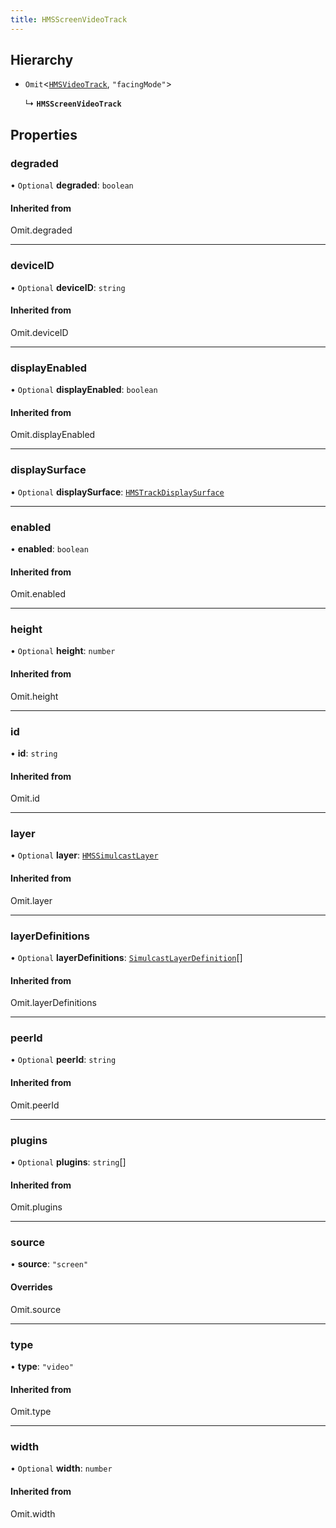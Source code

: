 ```yaml
---
title: HMSScreenVideoTrack
---
```


## Hierarchy

- `Omit`<[`HMSVideoTrack`](/api-reference/javascript/v2/interfaces/HMSVideoTrack), `"facingMode"`\>

  ↳ **`HMSScreenVideoTrack`**

## Properties

### degraded

• `Optional` **degraded**: `boolean`

#### Inherited from

Omit.degraded

---

### deviceID

• `Optional` **deviceID**: `string`

#### Inherited from

Omit.deviceID

---

### displayEnabled

• `Optional` **displayEnabled**: `boolean`

#### Inherited from

Omit.displayEnabled

---

### displaySurface

• `Optional` **displaySurface**: [`HMSTrackDisplaySurface`](/api-reference/javascript/v2/home/content#hmstrackdisplaysurface)

---

### enabled

• **enabled**: `boolean`

#### Inherited from

Omit.enabled

---

### height

• `Optional` **height**: `number`

#### Inherited from

Omit.height

---

### id

• **id**: `string`

#### Inherited from

Omit.id

---

### layer

• `Optional` **layer**: [`HMSSimulcastLayer`](/api-reference/javascript/v2/enums/HMSSimulcastLayer)

#### Inherited from

Omit.layer

---

### layerDefinitions

• `Optional` **layerDefinitions**: [`SimulcastLayerDefinition`](/api-reference/javascript/v2/interfaces/SimulcastLayerDefinition)[]

#### Inherited from

Omit.layerDefinitions

---

### peerId

• `Optional` **peerId**: `string`

#### Inherited from

Omit.peerId

---

### plugins

• `Optional` **plugins**: `string`[]

#### Inherited from

Omit.plugins

---

### source

• **source**: `"screen"`

#### Overrides

Omit.source

---

### type

• **type**: `"video"`

#### Inherited from

Omit.type

---

### width

• `Optional` **width**: `number`

#### Inherited from

Omit.width
